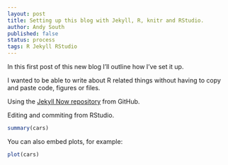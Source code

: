 ```yaml
---
layout: post
title: Setting up this blog with Jekyll, R, knitr and RStudio.
author: Andy South
published: false
status: process
tags: R Jekyll RStudio
---
```


In this first post of this new blog I'll outline how I've set it up.

I wanted to be able to write about R related things without having to copy and paste code, figures or files.



Using the [Jekyll Now repository](https://github.com/barryclark/jekyll-now) from GitHub.

Editing and commiting from RStudio.

```r
summary(cars)
```

You can also embed plots, for example:

```r
plot(cars)
```

